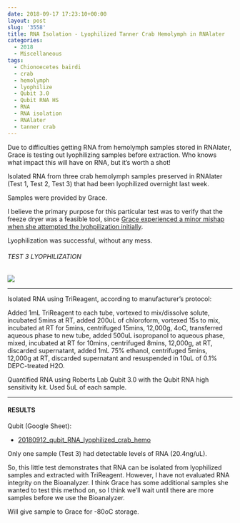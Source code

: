 ```yaml
---
date: 2018-09-17 17:23:10+00:00
layout: post
slug: '3558'
title: RNA Isolation - Lyophilized Tanner Crab Hemolymph in RNAlater
categories:
  - 2018
  - Miscellaneous
tags:
  - Chionoecetes bairdi
  - crab
  - hemolymph
  - lyophilize
  - Qubit 3.0
  - Qubit RNA HS
  - RNA
  - RNA isolation
  - RNAlater
  - tanner crab
---
```


Due to difficulties getting RNA from hemolymph samples stored in RNAlater, Grace is testing out lyophilizing samples before extraction. Who knows what impact this will have on RNA, but it's worth a shot!

Isolated RNA from three crab hemolymph samples preserved in RNAlater (Test 1, Test 2, Test 3) that had been lyophilized overnight last week.

Samples were provided by Grace.

I believe the primary purpose for this particular test was to verify that the freeze dryer was a feasible tool, since [Grace experienced a minor mishap when she attempted the lyohpilization initially](https://genefish.wordpress.com/2018/09/11/graces-notebook-samples-in-lyophilizer-got-all-over-the-place/).

Lyophilization was successful, without any mess.



###### TEST 3 LYOPHILIZATION



![](https://owl.fish.washington.edu/Athaliana/20180917_lyophilized_crab_hemo.jpg)



* * *



Isolated RNA using TriReagent, according to manufacturer's protocol:

Added 1mL TriReagent to each tube, vortexed to mix/dissolve solute, incubated 5mins at RT, added 200uL of chloroform, vortexed 15s to mix, incubated at RT for 5mins, centrifuged 15mins, 12,000g, 4oC, transferred aqueous phase to new tube, added 500uL isopropanol to aqueous phase, mixed, incubated at RT for 10mins, centrifuged 8mins, 12,000g, at RT, discarded supernatant, added 1mL 75% ethanol, centrifuged 5mins, 12,000g at RT, discarded supernatant and resuspended in 10uL of 0.1% DEPC-treated H2O.

Quantified RNA using Roberts Lab Qubit 3.0 with the Qubit RNA high sensitivity kit. Used 5uL of each sample.



* * *





#### RESULTS



Qubit (Google Sheet):





  * [20180912_qubit_RNA_lyophilized_crab_hemo](https://docs.google.com/spreadsheets/d/1eNshxAyRADiOWu1o0Z1ayVpT6PMCM2mvQGhP9_bs82w/edit?usp=sharing)



Only one sample (Test 3) had detectable levels of RNA (20.4ng/uL).

So, this little test demonstrates that RNA can be isolated from lyophilized samples and extracted with TriReagent. However, I have not evaluated RNA integrity on the Bioanalyzer. I think Grace has some additional samples she wanted to test this method on, so I think we'll wait until there are more samples before we use the Bioanalyzer.

Will give sample to Grace for -80oC storage.
